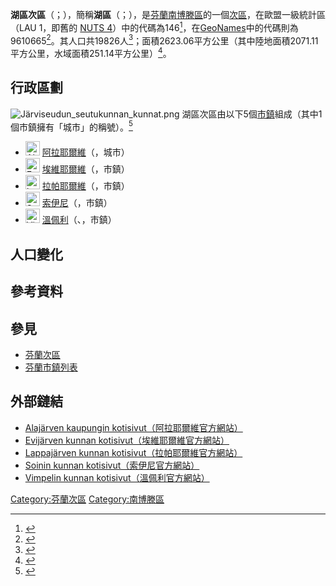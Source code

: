 {{Infobox settlement
| name                    = 湖區次區
| settlement_type         = [[芬蘭次區|次區]]
| native_name             =Järviseudun seutukunta
| native_name_lang        = fi
| image_map               =Järviseudun.seutukunta.sijainti.Suomi.2020.svg
| subdivision_type        = [[世界政區索引|國家]]
| subdivision_name        = {{flag|Finland}}
| subdivision_type1        = [[芬蘭行政區|行政區]]
| subdivision_name1        = [[南博滕區|南博滕區]]
| population_footnotes    = <ref name="Population" />
| population_total        = 19826
| population_as_of        = 2020
| area_footnotes          = <ref name="Area" />
| area_total_km2          = 2623.06
| area_land_km2           = 2071.11
| area_water_km2          = 251.14
| population_density_km2  = auto
| coordinates             = {{Coord|63.07346|23.83537|display=title,inline}}
| coordinates_footnotes   = <ref name="GeoNames" />
| timezone1               = [[歐洲東部時間|EET]]<ref>{{Cite web|url=https://www.timeanddate.com/worldclock/finland/helsinki|title=Current Local Time in Helsinki, Finland|website=Time and Date|language=en|accessdate=2020-07-15|archive-date=2020-08-04|archive-url=https://web.archive.org/web/20200804053117/https://www.timeanddate.com/worldclock/finland/helsinki|dead-url=no}}</ref>
| utc_offset1             = +2
| timezone1_DST           = [[歐洲東部夏令時間|EEST]]<ref>{{Cite web|url=https://www.timeanddate.com/time/change/finland/helsinki|title=Clock Changes in Helsinki, Finland|website=Time and Date|language=en|accessdate=2020-07-15|archive-date=2020-08-04|archive-url=https://web.archive.org/web/20200804053109/https://www.timeanddate.com/time/change/finland/helsinki|dead-url=no}}</ref>
| utc_offset1_DST         = +3
| blank_name              = [[GeoNames|GeoNames]]<ref name="GeoNames" />
| blank_info              = 9610665
| blank1_name             = LAU 1（NUTS 4）<ref name="LAU" />
| blank1_info              = 146
}}
'''湖區次區'''（{{lang-fi|Järviseudun seutukunta}}；{{lang-sv|Järviseudun ekonomiska region}}），簡稱'''湖區'''（{{lang-fi|Järviseutu}}；{{lang-sv|Jarviseutu}}），是[[芬蘭共和國|芬蘭]][[南博滕區|南博滕區]]的一個[[芬蘭次區|次區]]，在歐盟一級{{tsl|fr|Unité administrative locale|地方行政單位}}統計區（LAU 1，即舊的 [[地域統計單位命名法|NUTS 4]]）中的代碼為146<ref name="LAU">{{Cite web |url=http://tilastokeskus.fi/meta/luokitukset/seutukunta/001-2013/index_sv.html |title=Förteckning över ekonomiska regioner |publisher=Statistikcentralen |language=sv |access-date=2013-12-25 |archive-date=2013-11-11 |archive-url=https://web.archive.org/web/20131111091437/http://tilastokeskus.fi/meta/luokitukset/seutukunta/001-2013/index_sv.html |dead-url=no }}</ref>，在[[GeoNames|GeoNames]]中的代碼則為9610665<ref name="GeoNames">{{Cite web |url = https://www.geonames.org/9610665 |title = GeoNames - Järviseutu (9610665) |archive-url=|archive-date=|dead-url=|access-date = 2020-07-14 |website=[[GeoNames|GeoNames]] |language = en}}</ref>。其人口共19826人<ref name="Population">{{Cite web |url = http://pxnet2.stat.fi/PXWeb/pxweb/fi/StatFin/StatFin__vrm__vamuu/statfin_vamuu_pxt_11lj.px/table/tableViewLayout1/ |title = Väestörakenteen ennakkotiedot alueittain, 2020M01*-2020M05* |date = 2020-01-31 |publisher = Tilastokeskus |access-date = 2020-07-13 |language = fi |archive-date = 2020-12-14 |archive-url = https://web.archive.org/web/20201214201953/http://pxnet2.stat.fi/PXWeb/pxweb/fi/StatFin/StatFin__vrm__vamuu/statfin_vamuu_pxt_11lj.px/ |dead-url = no }}</ref>；面積2623.06平方公里（其中陸地面積2071.11平方公里，水域面積251.14平方公里）<ref name="Area">{{Cite web |url = https://www.maanmittauslaitos.fi/sites/maanmittauslaitos.fi/files/attachments/2020/01/Vuoden_2020_pinta-alatilasto_kunnat_maakunnat.xlsx |title = Pinta-alat kunnittain (Excel) 2020-01-01 |date = 2020-01-01 |publisher = Maanmittauslaitos |access-date = 2020-07-13 |language = fi |archive-date = 2020-07-10 |archive-url = https://web.archive.org/web/20200710123737/https://www.maanmittauslaitos.fi/sites/maanmittauslaitos.fi/files/attachments/2020/01/Vuoden_2020_pinta-alatilasto_kunnat_maakunnat.xlsx |dead-url = no }}</ref>。

== 行政區劃 ==
[[File:Järviseudun_seutukunnan_kunnat.png|right]]
湖區次區由以下5個[[芬蘭市鎮|市鎮]]組成（其中1個市鎮擁有「城市」的稱號）。<ref name="Lappi">{{Cite web |language=fi |url=http://www.patio.fi/PatioWeb/facelets/suomenaluejaot/suomenaluejaot.faces |title=Finlands regionindelning på |website=www.patio.fi.|archive-url=https://web.archive.org/web/20121022111321/http://www.patio.fi/PatioWeb/facelets/suomenaluejaot/suomenaluejaot.faces |archive-date=2012-10-22}}</ref>
* [[File:Alajärvi.vaakuna.svg|23px]] [[阿拉耶爾維|阿拉耶爾維]]（{{lang|fi|Alajärvi}}，城市）
* [[File:Evijärvi.svg|23px]] [[埃維耶爾維|埃維耶爾維]]（{{lang|fi|Evijärvi}}，市鎮）
* [[File:Lappajärvi.vaakuna.svg|23px]] [[拉帕耶爾維|拉帕耶爾維]]（{{lang|fi|Lappajärvi}}，市鎮）
* [[File:Soini.vaakuna.svg|23px]] [[索伊尼|索伊尼]]（{{lang|fi|Soini}}，市鎮）
* [[File:Vimpeli.vaakuna.svg|23px]] [[溫佩利|溫佩利]]（{{lang-fi|Vimpeli}}、{{lang-sv|Vindala}}，市鎮）

== 人口變化 ==
{{Bar box
|title   =  湖區次區1980年－2010年的人口變化圖
|titlebar=  #DDD
|width   =  600px
|barwidth=  500px
|left1   =  年
|right1  =  人口
|float   =  left
|bars    =  
{{bar pixel|1980|#0099FF|463||25 749}}
{{bar pixel|1985|#0099FF|476||26 489}}
{{bar pixel|1990|#0099FF|480||26 684}}
{{bar pixel|1995|#0099FF|472||26 243}}
{{bar pixel|2000|#0099FF|449||24 973}}
{{bar pixel|2005|#0099FF|423||23 524}}
{{bar pixel|2010|#0099FF|402||22 328}}
|caption = 來源：Tilastokeskus.<ref>{{Cite web | url = http://pxnet2.stat.fi/PXWeb/pxweb/fi/StatFin/StatFin__vrm__vaerak/statfin_vaerak_pxt_011.px | title = Väestö kielen mukaan sekä ulkomaan kansalaisten määrä ja maa-pinta-ala alueittain 1980 - 2016 | publisher = Tilastokeskus | access-date = 2018-01-18 | quote =  | language = fi | archive-url = https://web.archive.org/web/20180617142223/http://pxnet2.stat.fi/PXWeb/pxweb/fi/StatFin/StatFin__vrm__vaerak/statfin_vaerak_pxt_011.px | archive-date = 2018-06-17 | dead-url = yes }}</ref>
}}
{{clear}}

== 參考資料 ==
{{reflist}}

== 參見 ==
* [[芬蘭次區|芬蘭次區]]
* [[芬蘭市鎮列表|芬蘭市鎮列表]]

== 外部鏈結 ==
* [http://www.alajarvi.fi/ Alajärven kaupungin kotisivut（阿拉耶爾維官方網站）] {{Wayback|url=http://www.alajarvi.fi/ |date=20200819160347 }} {{fi icon}}
* [http://www.evijarvi.fi/ Evijärven kunnan kotisivut（埃維耶爾維官方網站）] {{Wayback|url=http://www.evijarvi.fi/ |date=20081005051536 }} {{fi icon}}
* [https://web.archive.org/web/20061208211016/http://www.lappajarvi.fi/ Lappajärven kunnan kotisivut（拉帕耶爾維官方網站）] {{fi icon}}
* [http://www.soini.fi/ Soinin kunnan kotisivut（索伊尼官方網站）] {{Wayback|url=http://www.soini.fi/ |date=20200320082637 }} {{fi icon}}
* [http://www.vimpeli.fi/ Vimpelin kunnan kotisivut（溫佩利官方網站）] {{Wayback|url=http://www.vimpeli.fi/ |date=20200616191313 }} {{fi icon}}
{{芬蘭次區}}
[[Category:芬蘭次區|Category:芬蘭次區]]
[[Category:南博滕區|Category:南博滕區]]